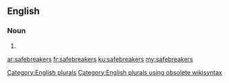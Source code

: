 ==English==

===Noun===
{{head|en}}

# {{plural of|safebreaker}}

[[Category:English plurals]][[Category:English plurals using obsolete wikisyntax]]

[[ar:safebreakers]]
[[fr:safebreakers]]
[[ku:safebreakers]]
[[my:safebreakers]]